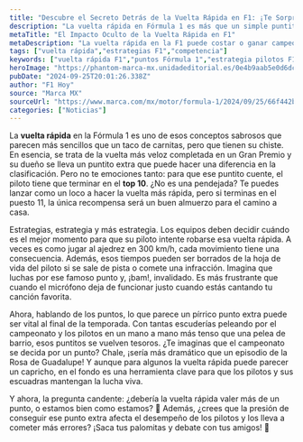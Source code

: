 ```yaml
---
title: "Descubre el Secreto Detrás de la Vuelta Rápida en F1: ¡Te Sorprenderá!"
description: "La vuelta rápida en Fórmula 1 es más que un simple puntito: descubre por qué es clave para los pilotos y sus estrategias en cada Gran Premio."
metaTitle: "El Impacto Oculto de la Vuelta Rápida en F1"
metaDescription: "La vuelta rápida en la F1 puede costar o ganar campeonatos. Descubre su importancia y si debería valer más de un punto."
tags: ["vuelta rápida","estrategias F1","competencia"]
keywords: ["vuelta rápida F1","puntos Fórmula 1","estrategia pilotos F1","impacto vuelta rápida","competencia Gran Premio"]
heroImage: "https://phantom-marca-mx.unidadeditorial.es/0e4b9aab5e0d6dc6fde412c1aaf35429/resize/600/mx/assets/multimedia/imagenes/2024/09/25/17272824708715.jpg"
pubDate: "2024-09-25T20:01:26.338Z"
author: "F1 Hoy"
source: "Marca MX"
sourceUrl: "https://www.marca.com/mx/motor/formula-1/2024/09/25/66f442bdca4741602a8b4595.html"
categories: ["Noticias"]
---
```

La **vuelta rápida** en la Fórmula 1 es uno de esos conceptos sabrosos que parecen más sencillos que un taco de carnitas, pero que tienen su chiste. En esencia, se trata de la vuelta más veloz completada en un Gran Premio y su dueño se lleva un puntito extra que puede hacer una diferencia en la clasificación. Pero no te emociones tanto: para que ese puntito cuente, el piloto tiene que terminar en el **top 10**. ¿No es una pendejada? Te puedes lanzar como un loco a hacer la vuelta más rápida, pero si terminas en el puesto 11, la única recompensa será un buen almuerzo para el camino a casa. 

Estrategias, estrategia y más estrategia. Los equipos deben decidir cuándo es el mejor momento para que su piloto intente robarse esa vuelta rápida. A veces es como jugar al ajedrez en 300 km/h, cada movimiento tiene una consecuencia. Además, esos tiempos pueden ser borrados de la hoja de vida del piloto si se sale de pista o comete una infracción. Imagina que luchas por ese famoso punto y, ¡bam!, invalidado. Es más frustrante que cuando el micrófono deja de funcionar justo cuando estás cantando tu canción favorita.

Ahora, hablando de los puntos, lo que parece un pírrico punto extra puede ser vital al final de la temporada. Con tantas escuderías peleando por el campeonato y los pilotos en un mano a mano más tenso que una pelea de barrio, esos puntitos se vuelven tesoros. ¿Te imaginas que el campeonato se decida por un punto? Chale, ¡sería más dramático que un episodio de la Rosa de Guadalupe! Y aunque para algunos la vuelta rápida puede parecer un capricho, en el fondo es una herramienta clave para que los pilotos y sus escuadras mantengan la lucha viva.

Y ahora, la pregunta candente: ¿debería la vuelta rápida valer más de un punto, o estamos bien como estamos? 🤔 Además, ¿crees que la presión de conseguir ese punto extra afecta el desempeño de los pilotos y los lleva a cometer más errores? ¡Saca tus palomitas y debate con tus amigos! 🍿


